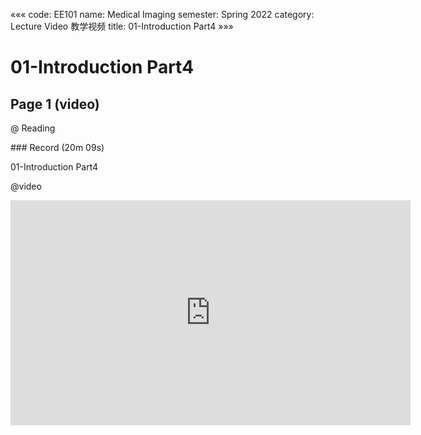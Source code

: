 «««
code: EE101
name: Medical Imaging
semester: Spring 2022
category: Lecture Video 教学视频
title: 01-Introduction Part4
»»»

# 01-Introduction Part4

## Page 1 (video)

@ Reading

<div class="markdown-body">
### Record (20m 09s)

01-Introduction Part4
</div>

@video

<iframe src="https://sbbrisk.com/e/esqxm93yz067.html" frameborder=0 marginwidth=0 marginheight=0 scrolling=no width=640 height=360 allowfullscreen></iframe>
